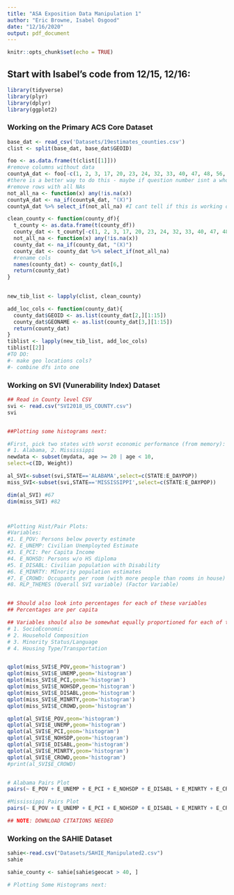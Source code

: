 ```yaml
---
title: "ASA Exposition Data Manipulation 1"
author: "Eric Browne, Isabel Osgood"
date: "12/16/2020"
output: pdf_document
---
```


```r
knitr::opts_chunk$set(echo = TRUE)
```

## Start with Isabel's code from 12/15, 12/16:

```r
library(tidyverse)
library(plyr)
library(dplyr)
library(ggplot2)
```

### Working on the Primary ACS Core Dataset
```r
base_dat <- read_csv('Datasets/19estimates_counties.csv')
clist <- split(base_dat, base_dat$GEOID)
```

```r
foo <- as.data.frame(t(clist[[1]]))
#remove columns without data 
countyA_dat <- foo[-c(1, 2, 3, 17, 20, 23, 24, 32, 33, 40, 47, 48, 56, 57, 65, 69, 70, 77, 78, 87, 90, 91, 94, 95, 98, 101, 104, 107, 108, 117, 118, 126, 127, 131, 132, 134, 138, 142, 143, 151, 152, 165, 166, 195, 196)]
#there is a better way to do this - maybe if question number isnt a whole number
#remove rows with all NAs 
not_all_na <- function(x) any(!is.na(x))
countyA_dat <- na_if(countyA_dat, "(X)")
countyA_dat %>% select_if(not_all_na) #I cant tell if this is working or not
```

```r
clean_county <- function(county_df){
  t_county <- as.data.frame(t(county_df))
  county_dat <- t_county[-c(1, 2, 3, 17, 20, 23, 24, 32, 33, 40, 47, 48, 56, 57, 65, 69, 70, 77, 78, 87, 90, 91, 94, 95, 98, 101, 104, 107, 108, 117, 118, 126, 127, 131, 132, 134, 138, 142, 143, 151, 152, 165, 166, 195, 196)]
  not_all_na <- function(x) any(!is.na(x))
  county_dat <- na_if(county_dat, "(X)")
  county_dat <- county_dat %>% select_if(not_all_na)
  #rename cols 
  names(county_dat) <- county_dat[6,]
  return(county_dat)
}
  
```

```r
new_tib_list <- lapply(clist, clean_county)
```

```r
add_loc_cols <- function(county_dat){
  county_dat$GEOID <- as.list(county_dat[2,][1:15])
  county_dat$GEONAME <- as.list(county_dat[3,][1:15])
  return(county_dat)
}
tiblist <- lapply(new_tib_list, add_loc_cols)
tiblist[[2]]
#TO DO:
#- make geo locations cols? 
#- combine dfs into one 
```


### Working on SVI (Vunerability Index) Dataset 
```r

## Read in County level CSV
svi <- read.csv("SVI2018_US_COUNTY.csv")
svi


##Plotting some histograms next:

#First, pick two states with worst economic performance (from memory):
# 1. Alabama, 2. Mississippi
newdata <- subset(mydata, age >= 20 | age < 10,
select=c(ID, Weight))

al_SVI<-subset(svi,STATE=='ALABAMA',select=c(STATE:E_DAYPOP))
miss_SVI<-subset(svi,STATE=='MISSISSIPPI',select=c(STATE:E_DAYPOP))

dim(al_SVI) #67
dim(miss_SVI) #82



#Plotting Hist/Pair Plots:  
#Variables:
#1. E_POV: Persons below poverty estimate
#2. E_UNEMP: Civilian Unemployted Estimate
#3. E_PCI: Per Capita Income
#4. E_NOHSD: Persons w/o HS diploma
#5. E_DISABL: Civilian population with Disability
#6. E_MINRTY: MInority population estimates
#7. E_CROWD: Occupants per room (with more people than rooms in house)
#8. RLP_THEMES (Overall SVI variable) (Factor Variable)


## Should also look into percentages for each of these variables
## Percentages are per capita

## Variables should also be somewhat equally proportioned for each of the 4 categories:
# 1. SocioEconomic
# 2. Household Composition
# 3. Minority Status/Language
# 4. Housing Type/Transportation


qplot(miss_SVI$E_POV,geom='histogram')
qplot(miss_SVI$E_UNEMP,geom='histogram')
qplot(miss_SVI$E_PCI,geom='histogram')
qplot(miss_SVI$E_NOHSDP,geom='histogram')
qplot(miss_SVI$E_DISABL,geom='histogram')
qplot(miss_SVI$E_MINRTY,geom='histogram')
qplot(miss_SVI$E_CROWD,geom='histogram')

qplot(al_SVI$E_POV,geom='histogram')
qplot(al_SVI$E_UNEMP,geom='histogram')
qplot(al_SVI$E_PCI,geom='histogram')
qplot(al_SVI$E_NOHSDP,geom='histogram')
qplot(al_SVI$E_DISABL,geom='histogram')
qplot(al_SVI$E_MINRTY,geom='histogram')
qplot(al_SVI$E_CROWD,geom='histogram')
#print(al_SVI$E_CROWD)


# Alabama Pairs Plot
pairs(~ E_POV + E_UNEMP + E_PCI + E_NOHSDP + E_DISABL + E_MINRTY + E_CROWD, data = al_SVI)

#Mississippi Pairs Plot
pairs(~ E_POV + E_UNEMP + E_PCI + E_NOHSDP + E_DISABL + E_MINRTY + E_CROWD, data = miss_SVI)

## NOTE: DOWNLOAD CITATIONS NEEDED

```



### Working on the SAHIE Dataset
```r

sahie<-read.csv("Datasets/SAHIE_Manipulated2.csv")
sahie

sahie_county <- sahie[sahie$geocat > 40, ]

# Plotting Some Histograms next:



```

